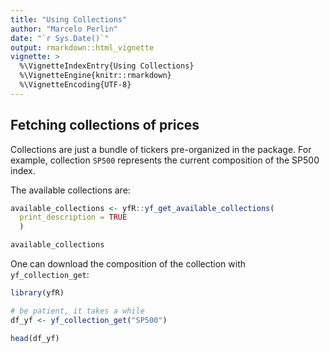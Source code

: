 ```yaml
---
title: "Using Collections"
author: "Marcelo Perlin"
date: "`r Sys.Date()`"
output: rmarkdown::html_vignette
vignette: >
  %\VignetteIndexEntry{Using Collections}
  %\VignetteEngine{knitr::rmarkdown}
  %\VignetteEncoding{UTF-8}
---
```


## Fetching collections of prices

Collections are just a bundle of tickers pre-organized in the package. For example, collection `SP500` represents the current composition of the SP500 index. 

The available collections are:

```r
available_collections <- yfR::yf_get_available_collections(
  print_description = TRUE
  )

available_collections
```

One can download the composition of the collection with `yf_collection_get`:

```r
library(yfR)

# be patient, it takes a while
df_yf <- yf_collection_get("SP500")

head(df_yf)
```


